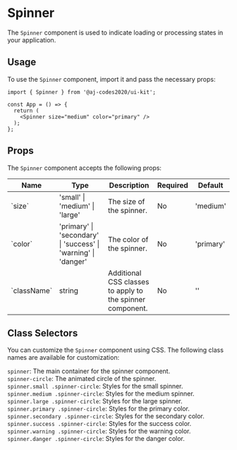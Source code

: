 
<Meta of={SpinnerStories} />

# Spinner

The `Spinner` component is used to indicate loading or processing states in your application.

<Canvas of={SpinnerStories.Default} />

## Usage

To use the `Spinner` component, import it and pass the necessary props:

```tsx
import { Spinner } from '@aj-codes2020/ui-kit';

const App = () => {
  return (
    <Spinner size="medium" color="primary" />
  );
};
```



## Props

The `Spinner` component accepts the following props:

<div style={{ overflowX: 'auto' }}>
  <table>
    <thead>
      <tr>
        <th>Name</th>
        <th>Type</th>
        <th>Description</th>
        <th>Required</th>
        <th>Default</th>
      </tr>
    </thead>
    <tbody>
      <tr>
        <td>`size`</td>
        <td>'small' | 'medium' | 'large'</td>
        <td>The size of the spinner.</td>
        <td>No</td>
        <td>'medium'</td>
      </tr>
      <tr>
        <td>`color`</td>
        <td>'primary' | 'secondary' | 'success' | 'warning' | 'danger'</td>
        <td>The color of the spinner.</td>
        <td>No</td>
        <td>'primary'</td>
      </tr>
      <tr>
        <td>`className`</td>
        <td>string</td>
        <td>Additional CSS classes to apply to the spinner component.</td>
        <td>No</td>
        <td>''</td>
      </tr>
    </tbody>
  </table>
</div>

## Class Selectors

You can customize the `Spinner` component using CSS. The following class names are available for customization:

`spinner`: The main container for the spinner component.\
`spinner-circle`: The animated circle of the spinner.\
`spinner.small .spinner-circle`: Styles for the small spinner.\
`spinner.medium .spinner-circle`: Styles for the medium spinner.\
`spinner.large .spinner-circle`: Styles for the large spinner.\
`spinner.primary .spinner-circle`: Styles for the primary color.\
`spinner.secondary .spinner-circle`: Styles for the secondary color.\
`spinner.success .spinner-circle`: Styles for the success color.\
`spinner.warning .spinner-circle`: Styles for the warning color.\
`spinner.danger .spinner-circle`: Styles for the danger color.
